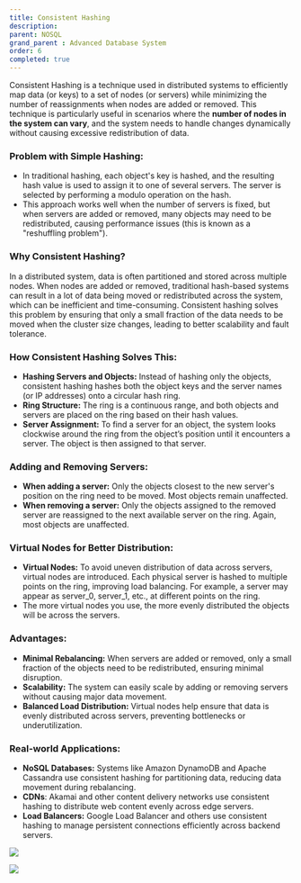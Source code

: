 ```yaml
---
title: Consistent Hashing
description:
parent: NOSQL
grand_parent : Advanced Database System
order: 6
completed: true
---
```


Consistent Hashing is a technique used in distributed systems to efficiently map data (or keys) to a set of nodes (or servers) while minimizing the number of reassignments when nodes are added or removed. This technique is particularly useful in scenarios where the **number of nodes in the system can vary**, and the system needs to handle changes dynamically without causing excessive redistribution of data.

### Problem with Simple Hashing:
* In traditional hashing, each object's key is hashed, and the resulting hash value is used to assign it to one of several servers. The server is selected by performing a modulo operation on the hash.
* This approach works well when the number of servers is fixed, but when servers are added or removed, many objects may need to be redistributed, causing performance issues (this is known as a "reshuffling problem").

### Why Consistent Hashing?
In a distributed system, data is often partitioned and stored across multiple nodes. When nodes are added or removed, traditional hash-based systems can result in a lot of data being moved or redistributed across the system, which can be inefficient and time-consuming. Consistent hashing solves this problem by ensuring that only a small fraction of the data needs to be moved when the cluster size changes, leading to better scalability and fault tolerance.

### How Consistent Hashing Solves This:
* **Hashing Servers and Objects:** Instead of hashing only the objects, consistent hashing hashes both the object keys and the server names (or IP addresses) onto a circular hash ring.
* **Ring Structure:** The ring is a continuous range, and both objects and servers are placed on the ring based on their hash values.
* **Server Assignment:** To find a server for an object, the system looks clockwise around the ring from the object’s position until it encounters a server. The object is then assigned to that server.

### Adding and Removing Servers:
* **When adding a server:** Only the objects closest to the new server's position on the ring need to be moved. Most objects remain unaffected.
* **When removing a server:** Only the objects assigned to the removed server are reassigned to the next available server on the ring. Again, most objects are unaffected.

### Virtual Nodes for Better Distribution:
* **Virtual Nodes:** To avoid uneven distribution of data across servers, virtual nodes are introduced. Each physical server is hashed to multiple points on the ring, improving load balancing. For example, a server may appear as server_0, server_1, etc., at different points on the ring.
* The more virtual nodes you use, the more evenly distributed the objects will be across the servers.

### Advantages:
* **Minimal Rebalancing:** When servers are added or removed, only a small fraction of the objects need to be redistributed, ensuring minimal disruption.
* **Scalability:** The system can easily scale by adding or removing servers without causing major data movement.
* **Balanced Load Distribution:** Virtual nodes help ensure that data is evenly distributed across servers, preventing bottlenecks or underutilization.

### Real-world Applications:
* **NoSQL Databases:** Systems like Amazon DynamoDB and Apache Cassandra use consistent hashing for partitioning data, reducing data movement during rebalancing.
* **CDNs**: Akamai and other content delivery networks use consistent hashing to distribute web content evenly across edge servers.
* **Load Balancers:** Google Load Balancer and others use consistent hashing to manage persistent connections efficiently across backend servers.


![](https://sufqavlxovkf8wxj.public.blob.vercel-storage.com/Consistent-hashing-DH52toQtxWhXxWsRFuc5Zwj8FGANsX.png)

![](https://sufqavlxovkf8wxj.public.blob.vercel-storage.com/consistent-hashing-1-tAoov8DbwkcvKqmDciE27aunSy73SM.png)